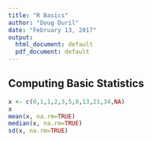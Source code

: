 ```yaml
---
title: "R Basics"
author: "Doug Duril"
date: "February 13, 2017"
output:
  html_document: default
  pdf_document: default
---
```


## Computing Basic Statistics

```r
x <- c(0,1,1,2,3,5,8,13,21,34,NA)
x
mean(x, na.rm=TRUE)
median(x, na.rm=TRUE)
sd(x, na.rm=TRUE)
```

